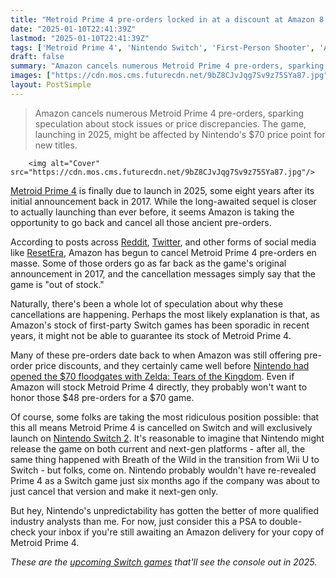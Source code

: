 ```yaml
---
title: "Metroid Prime 4 pre-orders locked in at a discount at Amazon 8 years ago are getting canceled as the game finally prepares for launch in 2025"
date: "2025-01-10T22:41:39Z"
lastmod: "2025-01-10T22:41:39Z"
tags: ['Metroid Prime 4', 'Nintendo Switch', 'First-Person Shooter', 'Action-Adventure']
draft: false
summary: "Amazon cancels numerous Metroid Prime 4 pre-orders, sparking speculation about stock issues or price discrepancies.  The game, launching in 2025, might be affected by Nintendo's $70 price point for new titles."
images: ["https://cdn.mos.cms.futurecdn.net/9bZ8CJvJqg7Sv9z75SYa87.jpg"]
layout: PostSimple
---
```

> Amazon cancels numerous Metroid Prime 4 pre-orders, sparking speculation about stock issues or price discrepancies.  The game, launching in 2025, might be affected by Nintendo's $70 price point for new titles.


        <img alt="Cover" src="https://cdn.mos.cms.futurecdn.net/9bZ8CJvJqg7Sv9z75SYa87.jpg"/>
        
[Metroid Prime 4](https://www.gamesradar.com/metroid-prime-4-guide/) is finally due to launch in 2025, some eight years after its initial announcement back in 2017. While the long-awaited sequel is closer to actually launching than ever before, it seems Amazon is taking the opportunity to go back and cancel all those ancient pre-orders.

According to posts across [Reddit](https://www.reddit.com/r/Metroid/comments/1hycaeh/amazon_appears_to_be_cancelling_og_metroid_prime/), [Twitter](https://x.com/videogamedeals/status/1877799425457705436), and other forms of social media like [ResetEra](https://www.resetera.com/threads/amazon-canceling-metroid-prime-4-preorders.1079427/), Amazon has begun to cancel Metroid Prime 4 pre-orders en masse. Some of those orders go as far back as the game's original announcement in 2017, and the cancellation messages simply say that the game is "out of stock."

Naturally, there's been a whole lot of speculation about why these cancellations are happening. Perhaps the most likely explanation is that, as Amazon's stock of first-party Switch games has been sporadic in recent years, it might not be able to guarantee its stock of Metroid Prime 4.

Many of these pre-orders date back to when Amazon was still offering pre-order price discounts, and they certainly came well before [Nintendo had opened the $70 floodgates with Zelda: Tears of the Kingdom](https://www.gamesradar.com/nintendo-will-charge-dollar70-for-switch-games-on-case-by-case-basis/). Even if Amazon will stock Metroid Prime 4 directly, they probably won't want to honor those $48 pre-orders for a $70 game.

Of course, some folks are taking the most ridiculous position possible: that this all means Metroid Prime 4 is cancelled on Switch and will exclusively launch on [Nintendo Switch 2](https://www.gamesradar.com/nintendo-switch-2-guide/). It's reasonable to imagine that Nintendo might release the game on both current and next-gen platforms - after all, the same thing happened with Breath of the Wild in the transition from Wii U to Switch - but folks, come on. Nintendo probably wouldn't have re-revealed Prime 4 as a Switch game just six months ago if the company was about to just cancel that version and make it next-gen only.

But hey, Nintendo's unpredictability has gotten the better of more qualified industry analysts than me. For now, just consider this a PSA to double-check your inbox if you're still awaiting an Amazon delivery for your copy of Metroid Prime 4.

*These are the *[<em>upcoming Switch games</em>](https://www.gamesradar.com/upcoming-nintendo-switch-games/)* that'll see the console out in 2025.*
        